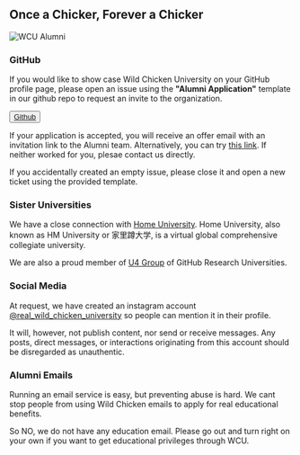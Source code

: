 
## Once a Chicker, Forever a Chicker

<Image
        src="/images/WCU_Alumni.svg"
        alt="WCU Alumni"
        width={500}
        height={500}
        priority
        className="object-contain dark:[content:url('/images/WCU_Alumni_White.svg')]"
      />

### GitHub

If you would like to show case Wild Chicken University on your GitHub profile page, please open an issue 
using the **"Alumni Application"** template in our github repo to request an invite to the organization.


<Button variant="default">[Github](https://github.com/WildChickenUniversity/WildChickenUniversity/issues/new?template=apply.md)</Button>

If your application is accepted, you will receive an offer email with an invitation link to the Alumni team. 
Alternatively, you can try [this link](https://github.com/orgs/WildChickenUniversity/invitation?via_email=1).
If neither worked for you, plesae contact us directly.

If you accidentally created an empty issue, please close it and open a new ticket using the provided template.

<Separator />

### Sister Universities

We have a close connection with [Home University](https://github.com/HMUniversity/About). Home University, also known as HM University or 家里蹲大学, is a virtual global comprehensive collegiate university.

We are also a proud member of [U4 Group](https://github.com/U4Group) of GitHub Research Universities.

<Separator />

### Social Media

At request, we have created an instagram account <Badge asChild variant="default"><a href="https://www.instagram.com/real_wild_chicken_university/" target="_blank">@real_wild_chicken_university</a></Badge> so people can mention it in their profile. 

It will, however, not publish content, nor send or receive messages. Any posts, direct messages, or interactions originating from this account should be disregarded as unauthentic.

<Separator />

### Alumni Emails

Running an email service is easy, but preventing abuse is hard. We cant stop people from using Wild Chicken emails to apply for real educational benefits.

So NO, we do not have any education email. Please go out and turn right on your own if you want to get educational privileges through WCU.